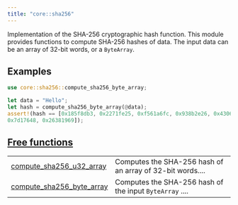 ```yaml
---
title: "core::sha256"
---
```



Implementation of the SHA-256 cryptographic hash function.
This module provides functions to compute SHA-256 hashes of data.
The input data can be an array of 32-bit words, or a `ByteArray`.
## Examples

```rust
use core::sha256::compute_sha256_byte_array;

let data = "Hello";
let hash = compute_sha256_byte_array(@data);
assert!(hash == [0x185f8db3, 0x2271fe25, 0xf561a6fc, 0x938b2e26, 0x4306ec30, 0x4eda5180,
0x7d17648, 0x26381969]);
```



## [Free functions](./core-sha256-free_functions)

| | |
|:---|:---|
| [compute_sha256_u32_array](./core-sha256-compute_sha256_u32_array) | Computes the SHA-256 hash of an array of 32-bit words.... |
| [compute_sha256_byte_array](./core-sha256-compute_sha256_byte_array) | Computes the SHA-256 hash of the input `ByteArray` .... |

